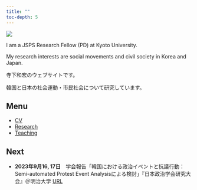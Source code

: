 ```yaml
---
title: ""
toc-depth: 5
---
```


![](pic/IMG_0614.png){fig-align="center"}

I am a JSPS Research Fellow (PD) at Kyoto University.

My research interests are social movements and civil society in Korea and Japan.

寺下和宏のウェブサイトです。

韓国と日本の社会運動・市民社会について研究しています。

::: callout-note
## Menu

-   [CV](CV/index.qmd)
-   [Research](research/index.qmd)
-   [Teaching](teaching/index.qmd)
:::

::: callout-note
## Next

-   **2023年9月16, 17日**　学会報告「韓国における政治イベントと抗議行動：Semi-automated Protest Event Analysisによる検討」『日本政治学会研究大会』＠明治大学 [[URL](https://www.jpsa-web.org/conf/2023/program/session.html#bunkakai_c)]{.btn}
:::
